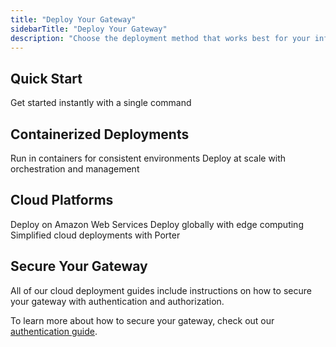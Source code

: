 ```yaml
---
title: "Deploy Your Gateway"
sidebarTitle: "Deploy Your Gateway"
description: "Choose the deployment method that works best for your infrastructure and requirements"
---
```


## Quick Start

<CardGroup cols={2}>
  <Card title="NPX" icon="terminal" href="/ai-gateway/quickstart">
    Get started instantly with a single command
  </Card>
</CardGroup>

## Containerized Deployments

<CardGroup cols={2}>
  <Card title="Docker" icon="docker" href="/ai-gateway/deployment/docker">
    Run in containers for consistent environments
  </Card>
  <Card title="Kubernetes" icon="chart-network" href="/deployment/k8s">
    Deploy at scale with orchestration and management
  </Card>
</CardGroup>

## Cloud Platforms

<CardGroup cols={3}>
  <Card title="AWS ECS" icon="aws" href="/ai-gateway/deployment/ecs">
    Deploy on Amazon Web Services
  </Card>
  <Card title="Fly.io" icon="plane" href="/ai-gateway/deployment/fly">
    Deploy globally with edge computing
  </Card>
  <Card title="Porter" icon="ship" href="/ai-gateway/deployment/porter">
    Simplified cloud deployments with Porter
  </Card>
</CardGroup>

## Secure Your Gateway

All of our cloud deployment guides include instructions on how to secure your gateway with authentication and authorization.

To learn more about how to secure your gateway, check out our [authentication guide](/ai-gateway/authentication).